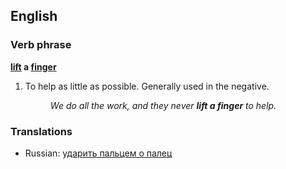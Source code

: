 ==English==

===Verb phrase===
'''[[lift]] a [[finger]]'''

# {{idiom}} To help as little as possible.  Generally used in the negative.
#:''We do all the work, and they never '''lift a finger''' to help.''

===Translations===
*Russian: [[ударить пальцем о палец]]<!--to strike a finger with another finger "Он пальцем о палец не ударил, а денег требует"-->
